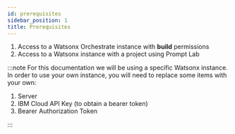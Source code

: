 ```yaml
---
id: prerequisites
sidebar_position: 1
title: Prerequisites
---
```

<ol>
  <li>Access to a Watsonx Orchestrate instance with <strong>build</strong> permissions</li>
  <li>Access to a Watsonx instance with a project using Prompt Lab</li>
</ol>

:::note
For this documentation we will be using a specific Watsonx instance. In order to use your own instance, you will need to replace some items with your own:
<ol>
  <li>Server</li>
  <li>IBM Cloud API Key (to obtain a bearer token)</li>
  <li>Bearer Authorization Token</li>
</ol>
:::